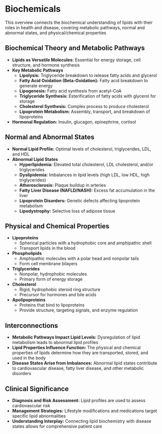 # Biochemicals {-}

This overview connects the biochemical understanding of lipids with their roles in health and disease, covering metabolic pathways, normal and abnormal states, and physical/chemical properties

## **Biochemical Theory and Metabolic Pathways** {-}

*   **Lipids as Versatile Molecules:** Essential for energy storage, cell structure, and hormone synthesis
*   **Key Metabolic Pathways**
    *   **Lipolysis:** Triglyceride breakdown to release fatty acids and glycerol
    *   **Fatty Acid Oxidation (Beta-Oxidation):** Fatty acid breakdown to generate energy
    *   **Lipogenesis:** Fatty acid synthesis from acetyl-CoA
    *   **Triglyceride Synthesis:** Esterification of fatty acids with glycerol for storage
    *   **Cholesterol Synthesis:** Complex process to produce cholesterol
    *   **Lipoprotein Metabolism:** Assembly, transport, and breakdown of lipoproteins
*   **Hormonal Regulation:** Insulin, glucagon, epinephrine, cortisol

## **Normal and Abnormal States** {-}

*   **Normal Lipid Profile:** Optimal levels of cholesterol, triglycerides, LDL, and HDL
*   **Abnormal Lipid States**
    *   **Hyperlipidemia:** Elevated total cholesterol, LDL cholesterol, and/or triglycerides
    *   **Dyslipidemia:** Imbalances in lipid levels (high LDL, low HDL, high triglycerides)
    *   **Atherosclerosis:** Plaque buildup in arteries
    *   **Fatty Liver Disease (NAFLD/NASH):** Excess fat accumulation in the liver
    *   **Lipoprotein Disorders:** Genetic defects affecting lipoprotein metabolism
    *   **Lipodystrophy:** Selective loss of adipose tissue

## **Physical and Chemical Properties** {-}

*   **Lipoproteins**
    *   Spherical particles with a hydrophobic core and amphipathic shell
    *   Transport lipids in the blood
*   **Phospholipids**
    *   Amphipathic molecules with a polar head and nonpolar tails
    *   Form cell membrane bilayers
*   **Triglycerides**
    *   Nonpolar, hydrophobic molecules
    *   Primary form of energy storage
*   **Cholesterol**
    *   Rigid, hydrophobic steroid ring structure
    *   Precursor for hormones and bile acids
*   **Apolipoproteins**
    *   Proteins that bind to lipoproteins
    *   Provide structure, targeting signals, and enzyme regulation

## **Interconnections** {-}

*   **Metabolic Pathways Impact Lipid Levels:** Dysregulation of lipid metabolism leads to abnormal lipid profiles
*   **Lipid Properties Influence Function:** The physical and chemical properties of lipids determine how they are transported, stored, and used in the body
*   **Disease States Arise from Imbalances:** Abnormal lipid states contribute to cardiovascular disease, fatty liver disease, and other metabolic disorders

## **Clinical Significance** {-}

*   **Diagnosis and Risk Assessment:** Lipid profiles are used to assess cardiovascular risk
*   **Management Strategies:** Lifestyle modifications and medications target specific lipid abnormalities
*   **Understanding Interplay:** Connecting lipid biochemistry with disease states allows for comprehensive patient care

